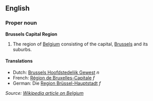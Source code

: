 ==English==
===Proper noun===
'''Brussels Capital Region'''

#The region of [[Belgium]] consisting of the capital, [[Brussels]] and its suburbs.

====Translations====

*Dutch: [[Brussels Hoofdstedelijk Gewest]] ''n''
*French: [[Région de Bruxelles-Capitale]] ''f''
*German: Die [[Region Brüssel-Hauptstadt]] ''f''

''Source: [[en:Belgium|Wikipedia article on Belgium]]''